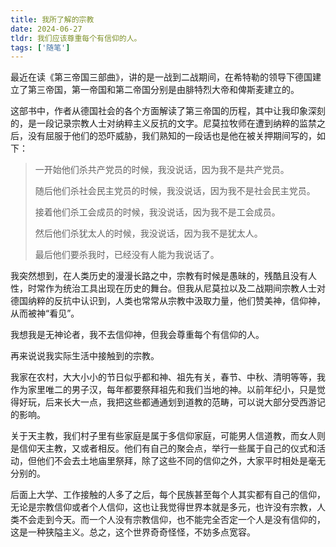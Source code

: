 ```yaml
---
title: 我所了解的宗教
date: 2024-06-27
tldr: 我们应该尊重每个有信仰的人。
tags: ['随笔']
---
```


最近在读《第三帝国三部曲》，讲的是一战到二战期间，在希特勒的领导下德国建立了第三帝国，第一帝国和第二帝国分别是由腓特烈大帝和俾斯麦建立的。

这部书中，作者从德国社会的各个方面解读了第三帝国的历程，其中让我印象深刻的，是一段记录宗教人士对纳粹主义反抗的文字。尼莫拉牧师在遭到纳粹的监禁之后，没有屈服于他们的恐吓威胁，我们熟知的一段话也是他在被关押期间写的，如下：

> 一开始他们杀共产党员的时候，我没说话，因为我不是共产党员。
> 
> 随后他们杀社会民主党员的时候，我没说话，因为我不是社会民主党员。
> 
> 接着他们杀工会成员的时候，我没说话，因为我不是工会成员。
> 
> 然后他们杀犹太人的时候，我没说话，因为我不是犹太人。
> 
> 最后他们要杀我时，已经没有人能为我说话了。

我突然想到，在人类历史的漫漫长路之中，宗教有时候是愚昧的，残酷且没有人性，时常作为统治工具出现在历史的舞台。但我从尼莫拉以及二战期间宗教人士对德国纳粹的反抗中认识到，人类也常常从宗教中汲取力量，他们赞美神，信仰神，从而被神“看见”。

我想我是无神论者，我不去信仰神，但我会尊重每个有信仰的人。

再来说说我实际生活中接触到的宗教。

我家在农村，大大小小的节日似乎都和神、祖先有关，春节、中秋、清明等等，我作为家里唯二的男子汉，每年都要祭拜祖先和我们当地的神。以前年纪小，只是觉得好玩，后来长大一点，我把这些都通通划到道教的范畴，可以说大部分受西游记的影响。

关于天主教，我们村子里有些家庭是属于多信仰家庭，可能男人信道教，而女人则是信仰天主教，又或者相反。他们有自己的聚会点，举行一些属于自己的仪式和活动，但他们不会去土地庙里祭拜，除了这些不同的信仰之外，大家平时相处是毫无分别的。

后面上大学、工作接触的人多了之后，每个民族甚至每个人其实都有自己的信仰，无论是宗教信仰或者个人信仰，这也让我觉得世界本就是多元，也许没有宗教，人类不会走到今天。而一个人没有宗教信仰，也不能完全否定一个人是没有信仰的，这是一种狭隘主义。总之，这个世界奇奇怪怪，不妨多点宽容。

